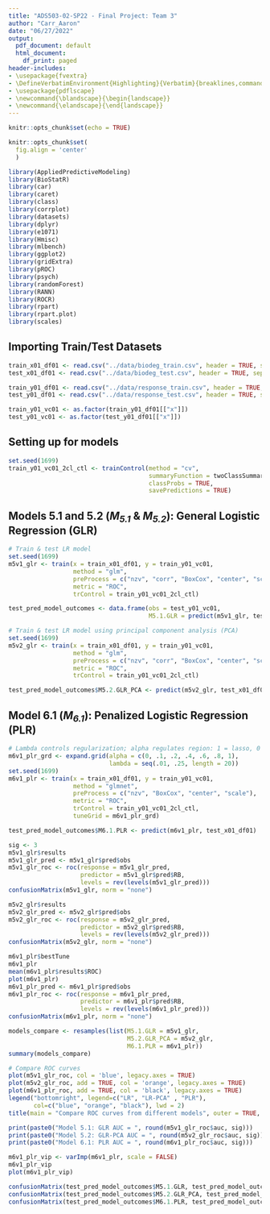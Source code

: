 ```yaml
---
title: "ADS503-02-SP22 - Final Project: Team 3"
author: "Carr_Aaron"
date: "06/27/2022"
output:
  pdf_document: default
  html_document:
    df_print: paged
header-includes:
- \usepackage{fvextra}
- \DefineVerbatimEnvironment{Highlighting}{Verbatim}{breaklines,commandchars=\\\{\}}
- \usepackage{pdflscape}
- \newcommand{\blandscape}{\begin{landscape}}
- \newcommand{\elandscape}{\end{landscape}}
---
```


```r
knitr::opts_chunk$set(echo = TRUE)
```

```r
knitr::opts_chunk$set(
  fig.align = 'center'
  )
```

```r
library(AppliedPredictiveModeling)
library(BioStatR)
library(car)
library(caret)
library(class)
library(corrplot)
library(datasets)
library(dplyr)
library(e1071)
library(Hmisc)
library(mlbench)
library(ggplot2)
library(gridExtra)
library(pROC)
library(psych)
library(randomForest)
library(RANN)
library(ROCR)
library(rpart)
library(rpart.plot)
library(scales)
```

## Importing Train/Test Datasets
```r
train_x01_df01 <- read.csv("../data/biodeg_train.csv", header = TRUE, sep = ",")
test_x01_df01 <- read.csv("../data/biodeg_test.csv", header = TRUE, sep = ",")

train_y01_df01 <- read.csv("../data/response_train.csv", header = TRUE, sep = ",")
test_y01_df01 <- read.csv("../data/response_test.csv", header = TRUE, sep = ",")

train_y01_vc01 <- as.factor(train_y01_df01[["x"]])
test_y01_vc01 <- as.factor(test_y01_df01[["x"]])
```

## Setting up for models
```r
set.seed(1699)
train_y01_vc01_2cl_ctl <- trainControl(method = "cv",
                                       summaryFunction = twoClassSummary,
                                       classProbs = TRUE,
                                       savePredictions = TRUE)
```

## Models 5.1 and 5.2 (*M~5.1~* & *M~5.2~*): General Logistic Regression (GLR)
```r
# Train & test LR model
set.seed(1699)
m5v1_glr <- train(x = train_x01_df01, y = train_y01_vc01,
                  method = "glm",
                  preProcess = c("nzv", "corr", "BoxCox", "center", "scale"),
                  metric = "ROC",
                  trControl = train_y01_vc01_2cl_ctl)

test_pred_model_outcomes <- data.frame(obs = test_y01_vc01,
                                       M5.1.GLR = predict(m5v1_glr, test_x01_df01))

# Train & test LR model using principal component analysis (PCA)
set.seed(1699)
m5v2_glr <- train(x = train_x01_df01, y = train_y01_vc01,
                  method = "glm",
                  preProcess = c("nzv", "corr", "BoxCox", "center", "scale", "pca"),
                  metric = "ROC",
                  trControl = train_y01_vc01_2cl_ctl)

test_pred_model_outcomes$M5.2.GLR_PCA <- predict(m5v2_glr, test_x01_df01)
```

## Model 6.1 (*M~6.1~*): Penalized Logistic Regression (PLR)
```r
# Lambda controls regularization; alpha regulates region: 1 = lasso, 0 = ridge, 0<a<1 = combo
m6v1_plr_grd <- expand.grid(alpha = c(0, .1, .2, .4, .6, .8, 1),
                            lambda = seq(.01, .25, length = 20))
set.seed(1699)
m6v1_plr <- train(x = train_x01_df01, y = train_y01_vc01,
                  method = "glmnet",
                  preProcess = c("nzv", "BoxCox", "center", "scale"),
                  metric = "ROC",
                  trControl = train_y01_vc01_2cl_ctl,
                  tuneGrid = m6v1_plr_grd)

test_pred_model_outcomes$M6.1.PLR <- predict(m6v1_plr, test_x01_df01)
```

```r
sig <- 3
m5v1_glr$results
m5v1_glr_pred <- m5v1_glr$pred$obs
m5v1_glr_roc <- roc(response = m5v1_glr_pred,
                    predictor = m5v1_glr$pred$RB,
                    levels = rev(levels(m5v1_glr_pred)))
confusionMatrix(m5v1_glr, norm = "none")

m5v2_glr$results
m5v2_glr_pred <- m5v2_glr$pred$obs
m5v2_glr_roc <- roc(response = m5v2_glr_pred,
                    predictor = m5v2_glr$pred$RB,
                    levels = rev(levels(m5v2_glr_pred)))
confusionMatrix(m5v2_glr, norm = "none")

m6v1_plr$bestTune
m6v1_plr
mean(m6v1_plr$results$ROC)
plot(m6v1_plr)
m6v1_plr_pred <- m6v1_plr$pred$obs
m6v1_plr_roc <- roc(response = m6v1_plr_pred,
                    predictor = m6v1_plr$pred$RB,
                    levels = rev(levels(m6v1_plr_pred)))
confusionMatrix(m6v1_plr, norm = "none")

models_compare <- resamples(list(M5.1.GLR = m5v1_glr,
                                 M5.2.GLR_PCA = m5v2_glr,
                                 M6.1.PLR = m6v1_plr))
summary(models_compare)

# Compare ROC curves
plot(m5v1_glr_roc, col = 'blue', legacy.axes = TRUE)
plot(m5v2_glr_roc, add = TRUE, col = 'orange', legacy.axes = TRUE)
plot(m6v1_plr_roc, add = TRUE, col = 'black', legacy.axes = TRUE)
legend("bottomright", legend=c("LR", "LR-PCA" , "PLR"),
       col=c("blue", "orange", "black"), lwd = 2)
title(main = "Compare ROC curves from different models", outer = TRUE, line = -1)

print(paste0("Model 5.1: GLR AUC = ", round(m5v1_glr_roc$auc, sig)))
print(paste0("Model 5.2: GLR-PCA AUC = ", round(m5v2_glr_roc$auc, sig)))
print(paste0("Model 6.1: PLR AUC = ", round(m6v1_plr_roc$auc, sig)))

m6v1_plr_vip <- varImp(m6v1_plr, scale = FALSE)
m6v1_plr_vip
plot(m6v1_plr_vip)

confusionMatrix(test_pred_model_outcomes$M5.1.GLR, test_pred_model_outcomes$obs, positive = "RB")
confusionMatrix(test_pred_model_outcomes$M5.2.GLR_PCA, test_pred_model_outcomes$obs, positive = "RB")
confusionMatrix(test_pred_model_outcomes$M6.1.PLR, test_pred_model_outcomes$obs, positive = "RB")
```

